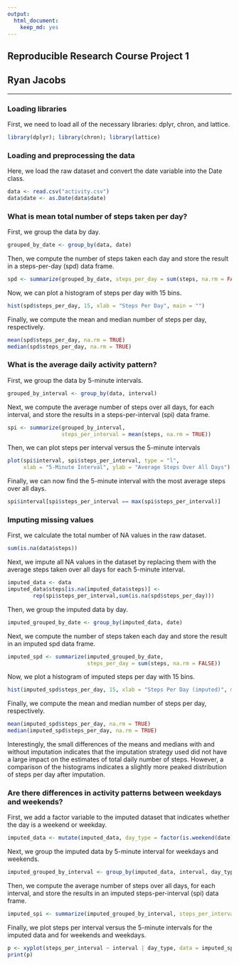 ```yaml
---
output: 
  html_document: 
    keep_md: yes
---
```

## Reproducible Research Course Project 1  
Ryan Jacobs
------------------------------------------------------------------
------------------------------------------------------------------
### Loading libraries

First, we need to load all of the necessary libraries: dplyr, chron, and lattice.
```r
library(dplyr); library(chron); library(lattice)
```

### Loading and preprocessing the data

Here, we load the raw dataset and convert the date variable into the Date class.
```r
data <- read.csv("activity.csv")
data$date <- as.Date(data$date)
```

### What is mean total number of steps taken per day?

First, we group the data by day.
```r
grouped_by_date <- group_by(data, date)
```

Then, we compute the number of steps taken each day and store the result in a steps-per-day (spd) data frame.
```r
spd <- summarize(grouped_by_date, steps_per_day = sum(steps, na.rm = FALSE))
```

Now, we can plot a histogram of steps per day with 15 bins.
```r
hist(spd$steps_per_day, 15, xlab = "Steps Per Day", main = "")
```

Finally, we compute the mean and median number of steps per day, respectively.
```r
mean(spd$steps_per_day, na.rm = TRUE)
median(spd$steps_per_day, na.rm = TRUE)
```

### What is the average daily activity pattern?

First, we group the data by 5-minute intervals.
```r
grouped_by_interval <- group_by(data, interval)
```

Next, we compute the average number of steps over all days, for each interval, and store the results in a steps-per-interval (spi) data frame.
```r
spi <- summarize(grouped_by_interval, 
                 steps_per_interval = mean(steps, na.rm = TRUE))
```

Then, we can plot steps per interval versus the 5-minute intervals
```r
plot(spi$interval, spi$steps_per_interval, type = "l", 
     xlab = "5-Minute Interval", ylab = "Average Steps Over All Days")
```

Finally, we can now find the 5-minute interval with the most average steps over all days.
```r
spi$interval[spi$steps_per_interval == max(spi$steps_per_interval)]
```

### Imputing missing values

First, we calculate the total number of NA values in the raw dataset.
```r
sum(is.na(data$steps))
```

Next, we impute all NA values in the dataset by replacing them with the average steps taken over all days for each 5-minute interval.
```r
imputed_data <- data
imputed_data$steps[is.na(imputed_data$steps)] <-
        rep(spi$steps_per_interval,sum(is.na(spd$steps_per_day)))
```

Then, we group the imputed data by day.
```r
imputed_grouped_by_date <- group_by(imputed_data, date)
```

Next, we compute the number of steps taken each day and store the result in an imputed spd data frame.
```r
imputed_spd <- summarize(imputed_grouped_by_date, 
                         steps_per_day = sum(steps, na.rm = FALSE))
```

Now, we plot a histogram of imputed steps per day with 15 bins.
```r
hist(imputed_spd$steps_per_day, 15, xlab = "Steps Per Day (imputed)", main = "")
```

Finally, we compute the mean and median number of steps per day, respectively.
```r
mean(imputed_spd$steps_per_day, na.rm = TRUE)
median(imputed_spd$steps_per_day, na.rm = TRUE)
```
Interestingly, the small differences of the means and medians with and without imputation indicates that the imputation strategy used did not have a large impact on the estimates of total daily number of steps. However, a comparison of the histograms indicates a slightly more peaked distribution of steps per day after imputation.

### Are there differences in activity patterns between weekdays and weekends?

First, we add a factor variable to the imputed dataset that indicates whether the day is a weekend or weekday.
```r
imputed_data <- mutate(imputed_data, day_type = factor(is.weekend(date), labels = c("Weekday", "Weekend")))
```

Next, we group the imputed data by 5-minute interval for weekdays and weekends.
```r
imputed_grouped_by_interval <- group_by(imputed_data, interval, day_type)
```

Then, we compute the average number of steps over all days, for each interval, and store the results in an imputed steps-per-interval (spi) data frame.
```r
imputed_spi <- summarize(imputed_grouped_by_interval, steps_per_interval = mean(steps, na.rm = TRUE))
```

Finally, we plot steps per interval versus the 5-minute intervals for the imputed data and for weekends and weekdays.
```r
p <- xyplot(steps_per_interval ~ interval | day_type, data = imputed_spi, type = "l", xlab = "5-Minute Interval", ylab = "Average Steps Over All Days", layout = c(1,2))
print(p)
```